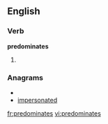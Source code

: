 
==English==

===Verb===
'''predominates'''

# {{third-person singular of|[[predominate]]}}

===Anagrams===
* {{alphagram|adeeimnoprst}}
* [[impersonated#English|impersonated]]

[[fr:predominates]]
[[vi:predominates]]